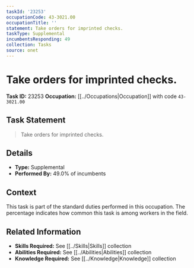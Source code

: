 ```yaml
---
taskId: '23253'
occupationCode: 43-3021.00
occupationTitle: ''
statement: Take orders for imprinted checks.
taskType: Supplemental
incumbentsResponding: 49
collection: Tasks
source: onet
---
```

# Take orders for imprinted checks.

**Task ID:** 23253
**Occupation:** [[../Occupations|Occupation]] with code `43-3021.00`

## Task Statement

> Take orders for imprinted checks.

## Details

- **Type:** Supplemental
- **Performed By:** 49.0% of incumbents

## Context

This task is part of the standard duties performed in this occupation. The percentage indicates how common this task is among workers in the field.

## Related Information

- **Skills Required:** See [[../Skills|Skills]] collection
- **Abilities Required:** See [[../Abilities|Abilities]] collection
- **Knowledge Required:** See [[../Knowledge|Knowledge]] collection

